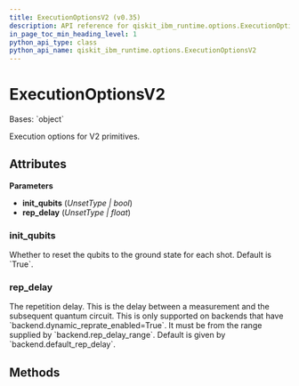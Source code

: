 ```yaml
---
title: ExecutionOptionsV2 (v0.35)
description: API reference for qiskit_ibm_runtime.options.ExecutionOptionsV2 in qiskit-ibm-runtime v0.35
in_page_toc_min_heading_level: 1
python_api_type: class
python_api_name: qiskit_ibm_runtime.options.ExecutionOptionsV2
---
```


# ExecutionOptionsV2

<Class id="qiskit_ibm_runtime.options.ExecutionOptionsV2" isDedicatedPage={true} github="https://github.com/Qiskit/qiskit-ibm-runtime/tree/stable/0.35/qiskit_ibm_runtime/options/execution_options.py#L20-L34" signature="ExecutionOptionsV2(init_qubits=Unset, rep_delay=Unset)" modifiers="class">
  Bases: `object`

  Execution options for V2 primitives.

  ## Attributes

  **Parameters**

  *   **init\_qubits** (*UnsetType | bool*)
  *   **rep\_delay** (*UnsetType | float*)

  ### init\_qubits

  <Attribute id="qiskit_ibm_runtime.options.ExecutionOptionsV2.init_qubits" attributeTypeHint="UnsetType | bool" attributeValue="Unset">
    Whether to reset the qubits to the ground state for each shot. Default is `True`.
  </Attribute>

  ### rep\_delay

  <Attribute id="qiskit_ibm_runtime.options.ExecutionOptionsV2.rep_delay" attributeTypeHint="UnsetType | float" attributeValue="Unset">
    The repetition delay. This is the delay between a measurement and the subsequent quantum circuit. This is only supported on backends that have `backend.dynamic_reprate_enabled=True`. It must be from the range supplied by `backend.rep_delay_range`. Default is given by `backend.default_rep_delay`.
  </Attribute>

  ## Methods
</Class>

